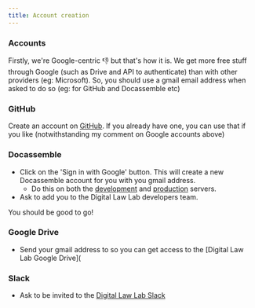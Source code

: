 ```yaml
---
title: Account creation
---
```


### Accounts
Firstly, we're Google-centric 👎 but that's how it is.  We get more free stuff through Google (such as Drive and API to authenticate) than with other providers (eg: Microsoft).  So, you should use a gmail email address when asked to do so (eg: for GitHub and Docassemble etc)

### GitHub
Create an account on [GitHub](https://github.com).  If you already have one, you can use that if you like (notwithstanding my comment on Google accounts above)
### Docassemble
* Click on the 'Sign in with Google' button.  This will create a new Docassemble account for you with you gmail address.
  * Do this on both the [development](https://dev.dll.org.au/da/) and [production](https://app.dll.org.au/da/) servers.
* Ask <DisplayAdminData data='github' /> to add you to the Digital Law Lab developers team.

You should be good to go!

### Google Drive
* Send your gmail address to <DisplayAdminData data='github'/> so you can get access to the [Digital Law Lab Google Drive](<DisplayServiceData data='google_drive' />

### Slack
* Ask <DisplayAdminData data='github' /> to be invited to the [Digital Law Lab Slack](https://digital-law-lab.slack.com)